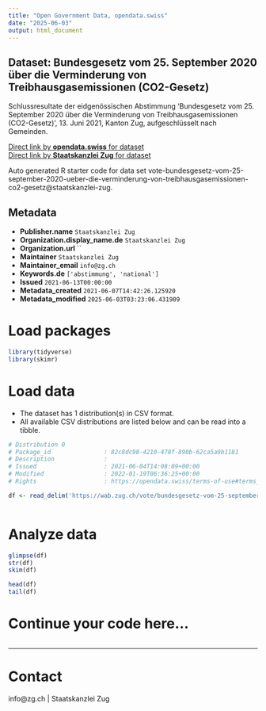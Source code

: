 ```yaml
---
title: "Open Government Data, opendata.swiss"
date: "2025-06-03"
output: html_document
---
```


## Dataset: Bundesgesetz vom 25. September 2020 über die Verminderung von Treibhausgasemissionen (CO2-Gesetz)

Schlussresultate der eidgenössischen Abstimmung 'Bundesgesetz vom 25. September 2020 über die Verminderung von Treibhausgasemissionen (CO2-Gesetz)', 13. Juni 2021, Kanton Zug, aufgeschlüsselt nach Gemeinden.

[Direct link by **opendata.swiss** for dataset](https://opendata.swiss/de/dataset/bundesgesetz-vom-25-september-2020-uber-die-verminderung-von-treibhausgasemissionen-co2-gesetz)<br>
[Direct link by **Staatskanzlei Zug** for dataset](https://wab.zug.ch/vote/bundesgesetz-vom-25-september-2020-ueber-die-verminderung-von-treibhausgasemissionen-co2-gesetz/data)

Auto generated R starter code for data set vote-bundesgesetz-vom-25-september-2020-ueber-die-verminderung-von-treibhausgasemissionen-co2-gesetz@staatskanzlei-zug.

## Metadata

- **Publisher.name** `Staatskanzlei Zug`
- **Organization.display_name.de** `Staatskanzlei Zug`
- **Organization.url** ``
- **Maintainer** `Staatskanzlei Zug`
- **Maintainer_email** `info@zg.ch`
- **Keywords.de** `['abstimmung', 'national']`
- **Issued** `2021-06-13T00:00:00`
- **Metadata_created** `2021-06-07T14:42:26.125920`
- **Metadata_modified** `2025-06-03T03:23:06.431909`


# Load packages

```r

library(tidyverse)
library(skimr)

```

# Load data

-   The dataset has 1 distribution(s) in CSV format.
-   All available CSV distributions are listed below and can be read into a tibble.

```r

# Distribution 0
# Package_id               : 82c8dc98-4210-478f-890b-62ca5a9b1181
# Description              : 
# Issued                   : 2021-06-04T14:08:09+00:00
# Modified                 : 2022-01-19T06:36:25+00:00
# Rights                   : https://opendata.swiss/terms-of-use#terms_by

df <- read_delim('https://wab.zug.ch/vote/bundesgesetz-vom-25-september-2020-ueber-die-verminderung-von-treibhausgasemissionen-co2-gesetz/data-csv')



```

# Analyze data

```r

glimpse(df)
str(df)
skim(df)

head(df)
tail(df)

```

# Continue your code here...

```r

```

------------------------------------------------------------------------

# Contact

info@zg.ch | Staatskanzlei Zug
